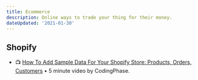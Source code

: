 ```yaml
---
title: Ecommerce
description: Online ways to trade your thing for their money.
dateUpdated: '2021-01-30'
---
```


## Shopify

- 📺 [How To Add Sample Data For Your Shopify Store: Products, Orders, Customers](https://m.youtube.com/watch?v=e-xXJOvuJDo) • 5 minute video by CodingPhase.
